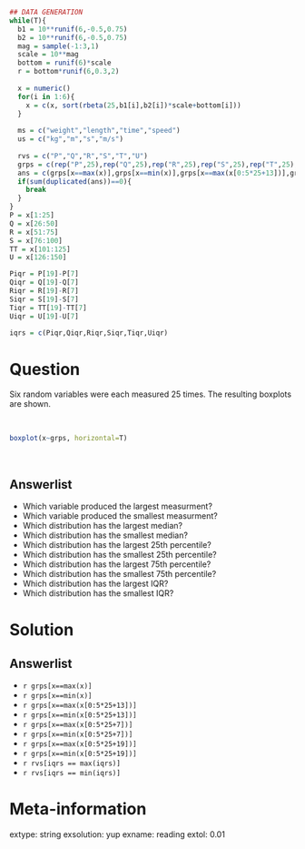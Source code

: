 ```r
## DATA GENERATION
while(T){
  b1 = 10**runif(6,-0.5,0.75)
  b2 = 10**runif(6,-0.5,0.75)
  mag = sample(-1:3,1)
  scale = 10**mag
  bottom = runif(6)*scale
  r = bottom*runif(6,0.3,2)
  
  x = numeric()
  for(i in 1:6){
    x = c(x, sort(rbeta(25,b1[i],b2[i])*scale+bottom[i]))
  }
  
  ms = c("weight","length","time","speed")
  us = c("kg","m","s","m/s")
  
  rvs = c("P","Q","R","S","T","U")
  grps = c(rep("P",25),rep("Q",25),rep("R",25),rep("S",25),rep("T",25),rep("U",25))
  ans = c(grps[x==max(x)],grps[x==min(x)],grps[x==max(x[0:5*25+13])],grps[x==min(x[0:5*25+13])])
  if(sum(duplicated(ans))==0){
    break
  }
}
P = x[1:25]
Q = x[26:50]
R = x[51:75]
S = x[76:100]
TT = x[101:125]
U = x[126:150]

Piqr = P[19]-P[7]
Qiqr = Q[19]-Q[7]
Riqr = R[19]-R[7]
Siqr = S[19]-S[7]
Tiqr = TT[19]-TT[7]
Uiqr = U[19]-U[7]

iqrs = c(Piqr,Qiqr,Riqr,Siqr,Tiqr,Uiqr)

```

Question
========
Six random variables were each measured 25 times. The resulting boxplots are shown.

\
```r
boxplot(x~grps, horizontal=T)
```
\

Answerlist
-------
* Which variable produced the largest measurment?
* Which variable produced the smallest measurment?
* Which distribution has the largest median?
* Which distribution has the smallest median?
* Which distribution has the largest 25th percentile?
* Which distribution has the smallest 25th percentile?
* Which distribution has the largest 75th percentile?
* Which distribution has the smallest 75th percentile?
* Which distribution has the largest IQR?
* Which distribution has the smallest IQR?

Solution
========

Answerlist
-------
* `r grps[x==max(x)]`
* `r grps[x==min(x)]`
* `r grps[x==max(x[0:5*25+13])]`
* `r grps[x==min(x[0:5*25+13])]`
* `r grps[x==max(x[0:5*25+7])]`
* `r grps[x==min(x[0:5*25+7])]`
* `r grps[x==max(x[0:5*25+19])]`
* `r grps[x==min(x[0:5*25+19])]`
* `r rvs[iqrs == max(iqrs)]`
* `r rvs[iqrs == min(iqrs)]`


Meta-information
============
extype: string
exsolution: yup
exname: reading
extol: 0.01
